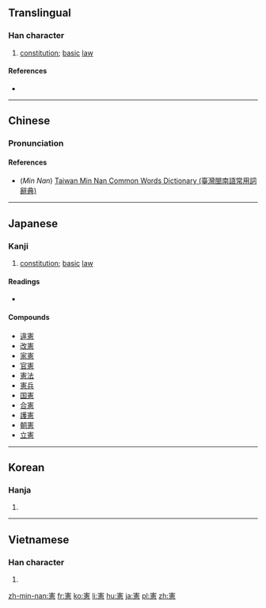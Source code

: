 {{also|宪}}
==Translingual==

===Han character===
{{Han char|rn=61|rad=心|as=12|sn=16|four=30336|canj=JQMP|ids=⿱𡩜心}}

# [[constitution]]; [[basic]] [[law]]

====References====
* {{Han ref|kx=0404.110|dkj=11269|dj=0744.170|hdz=42351.090|uh=61B2|ud=25010|bh=BECB|bd=48843}}

----

==Chinese==
{{zh-forms|s=宪}}

===Pronunciation===
{{zh-pron
|m=xiàn
|c=hin3
|h=
|mn=hiàn
|w=
|mc=y
|oc=y
|ma=|ma2=
|cat=n
}}

====References====
* (''Min Nan'') [http://twblg.dict.edu.tw/holodict_new/result_detail.jsp?n_no=11672&curpage=1&sample=%E6%86%B2&radiobutton=1&querytarget=1&limit=20&pagenum=1&rowcount=8 Taiwan Min Nan Common Words Dictionary (臺灣閩南語常用詞辭典)]

----

==Japanese==

===Kanji===
{{ja-kanji|grade=6|rs=心12}}

# [[constitution]]; [[basic]] [[law]]

====Readings====
* {{ja-readings|goon=[[こん]] (gon) {{non-joyo-reading}}|kanon=[[けん]] (ken)|kun=[[のり]] (nori), [[おきて]] (okite)}}

====Compounds====
* [[違憲]]
* [[改憲]]
* [[家憲]]
* [[官憲]]
* [[憲法]]
* [[憲兵]]
* [[国憲]]
* [[合憲]]
* [[護憲]]
* [[朝憲]]
* [[立憲]]

----

==Korean==

===Hanja===
{{ko-hanja|hangeul=헌|eumhun=|rv=heon|mr=hŏn|y=hen}}

# {{defn|lang=ko|sort=心12}}

----

==Vietnamese==

===Han character===
{{vi-hantu|[[hiến]]|rs=心12}}

# {{defn|lang=vi|sort=心12}}

[[zh-min-nan:憲]]
[[fr:憲]]
[[ko:憲]]
[[li:憲]]
[[hu:憲]]
[[ja:憲]]
[[pl:憲]]
[[zh:憲]]